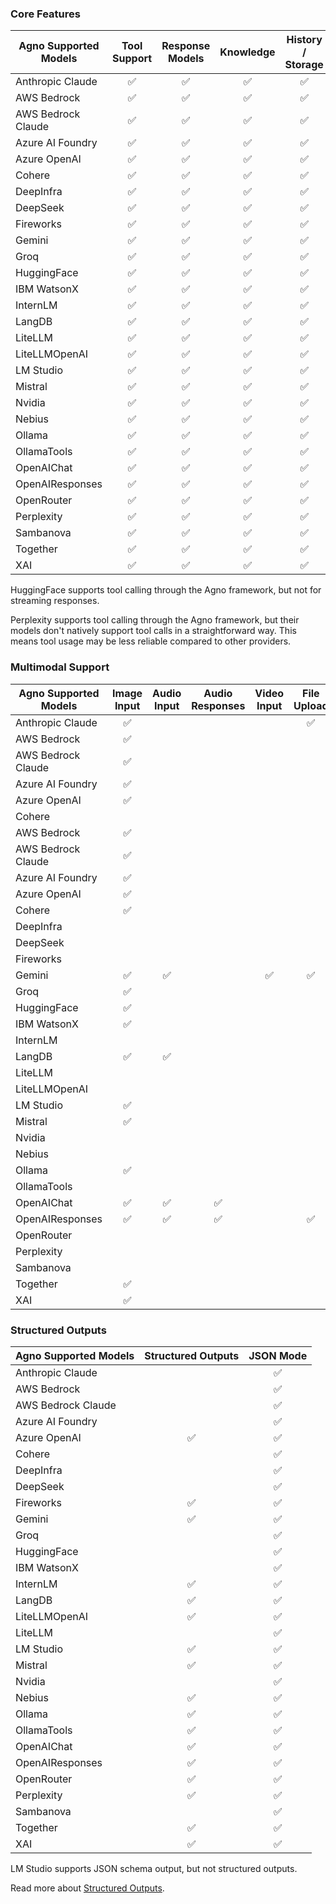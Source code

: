 ### Core Features

| Agno Supported Models | Tool Support | Response Models | Knowledge | History / Storage | Async Execution | Async Tool Support |
| --------------------- | :----------: | :-------------: | :-------: | :---------------: | :-------------: | :----------------: |
| Anthropic Claude      |      ✅      |       ✅        |    ✅     |        ✅         |       ✅        |         ✅         |
| AWS Bedrock           |      ✅      |       ✅        |    ✅     |        ✅         |                 |                    |
| AWS Bedrock Claude    |      ✅      |       ✅        |    ✅     |        ✅         |       ✅        |         ✅         |
| Azure AI Foundry      |      ✅      |       ✅        |    ✅     |        ✅         |       ✅        |         ✅         |
| Azure OpenAI          |      ✅      |       ✅        |    ✅     |        ✅         |       ✅        |         ✅         |
| Cohere                |      ✅      |       ✅        |    ✅     |        ✅         |       ✅        |         ✅         |
| DeepInfra             |      ✅      |       ✅        |    ✅     |        ✅         |       ✅        |         ✅         |
| DeepSeek              |      ✅      |       ✅        |    ✅     |        ✅         |       ✅        |         ✅         |
| Fireworks             |      ✅      |       ✅        |    ✅     |        ✅         |       ✅        |         ✅         |
| Gemini                |      ✅      |       ✅        |    ✅     |        ✅         |       ✅        |         ✅         |
| Groq                  |      ✅      |       ✅        |    ✅     |        ✅         |       ✅        |         ✅         |
| HuggingFace           |      ✅      |       ✅        |    ✅     |        ✅         |       ✅        |         ✅         |
| IBM WatsonX           |      ✅      |       ✅        |    ✅     |        ✅         |       ✅        |         ✅         |
| InternLM              |      ✅      |       ✅        |    ✅     |        ✅         |       ✅        |         ✅         |
| LangDB                |      ✅      |       ✅        |    ✅     |         ✅          |        ✅         |         ✅          |
| LiteLLM               |      ✅      |       ✅        |    ✅     |        ✅         |       ✅        |         ✅         |
| LiteLLMOpenAI         |      ✅      |       ✅        |    ✅     |        ✅         |       ✅        |         ✅         |
| LM Studio             |      ✅      |       ✅        |    ✅     |        ✅         |       ✅        |         ✅         |
| Mistral               |      ✅      |       ✅        |    ✅     |        ✅         |       ✅        |         ✅         |
| Nvidia                |      ✅      |       ✅        |    ✅     |        ✅         |       ✅        |         ✅         |
| Nebius                |      ✅      |       ✅        |    ✅     |        ✅         |       ✅        |         ✅         |
| Ollama                |      ✅      |       ✅        |    ✅     |        ✅         |       ✅        |         ✅         |
| OllamaTools           |      ✅      |       ✅        |    ✅     |        ✅         |       ✅        |         ✅         |
| OpenAIChat            |      ✅      |       ✅        |    ✅     |        ✅         |       ✅        |         ✅         |
| OpenAIResponses       |      ✅      |       ✅        |    ✅     |        ✅         |       ✅        |         ✅         |
| OpenRouter            |      ✅      |       ✅        |    ✅     |        ✅         |       ✅        |         ✅         |
| Perplexity            |      ✅      |       ✅        |    ✅     |        ✅         |       ✅        |         ✅         |
| Sambanova             |      ✅      |       ✅        |    ✅     |        ✅         |       ✅        |         ✅         |
| Together              |      ✅      |       ✅        |    ✅     |        ✅         |       ✅        |         ✅         |
| XAI                   |      ✅      |       ✅        |    ✅     |        ✅         |       ✅        |         ✅         |

<Note>

HuggingFace supports tool calling through the Agno framework, but not for streaming
responses.

</Note>

<Note>

Perplexity supports tool calling through the Agno framework, but their models don't
natively support tool calls in a straightforward way. This means tool usage may
be less reliable compared to other providers.

</Note>

### Multimodal Support

| Agno Supported Models | Image Input | Audio Input | Audio Responses | Video Input | File Upload |
| --------------------- | :---------: | :---------: | :-------------: | :---------: | :---------: |
| Anthropic Claude      |     ✅      |             |                 |             |     ✅      |
| AWS Bedrock           |     ✅      |             |                 |             |             |
| AWS Bedrock Claude    |     ✅      |             |                 |             |             |
| Azure AI Foundry      |     ✅      |             |                 |             |             |
| Azure OpenAI          |     ✅      |             |                 |             |             |
| Cohere                |             |             |                 |             |             |
| AWS Bedrock           |     ✅      |             |                 |             |             |
| AWS Bedrock Claude    |     ✅      |             |                 |             |             |
| Azure AI Foundry      |     ✅      |             |                 |             |             |
| Azure OpenAI          |     ✅      |             |                 |             |             |
| Cohere                |     ✅      |             |                 |             |             |
| DeepInfra             |             |             |                 |             |             |
| DeepSeek              |             |             |                 |             |             |
| Fireworks             |             |             |                 |             |             |
| Gemini                |     ✅      |     ✅      |                 |     ✅      |     ✅      |
| Groq                  |     ✅      |             |                 |             |             |
| HuggingFace           |     ✅      |             |                 |             |             |
| IBM WatsonX           |     ✅      |             |                 |             |             |
| InternLM              |             |             |                 |             |             |
| LangDB                |     ✅      |     ✅      |                 |             |             |
| LiteLLM               |             |             |                 |             |             |
| LiteLLMOpenAI         |             |             |                 |             |             |
| LM Studio             |     ✅      |             |                 |             |             |
| Mistral               |     ✅      |             |                 |             |             |
| Nvidia                |             |             |                 |             |             |
| Nebius               |             |             |                 |             |             |
| Ollama                |     ✅      |             |                 |             |             |
| OllamaTools           |             |             |                 |             |             |
| OpenAIChat            |     ✅      |     ✅      |       ✅        |             |             |
| OpenAIResponses       |     ✅      |     ✅      |       ✅        |             |     ✅      |
| OpenRouter            |             |             |                 |             |             |
| Perplexity            |             |             |                 |             |             |
| Sambanova             |             |             |                 |             |             |
| Together              |     ✅      |             |                 |             |             |
| XAI                   |     ✅      |             |                 |             |             |


### Structured Outputs

| Agno Supported Models | Structured Outputs | JSON Mode |
| --------------------- | :----------------: | :-------: |
| Anthropic Claude      |                    |    ✅     |
| AWS Bedrock           |                    |    ✅     |
| AWS Bedrock Claude    |                    |    ✅     |
| Azure AI Foundry      |                    |    ✅     |
| Azure OpenAI          |         ✅         |    ✅     |
| Cohere                |                    |    ✅     |
| DeepInfra             |                    |    ✅     |
| DeepSeek              |                    |    ✅     |
| Fireworks             |         ✅         |    ✅     |
| Gemini                |         ✅         |    ✅     |
| Groq                  |                    |    ✅     |
| HuggingFace           |                    |    ✅     |
| IBM WatsonX           |                    |    ✅     |
| InternLM              |         ✅         |    ✅     |
| LangDB                |         ✅         |    ✅     |
| LiteLLMOpenAI         |         ✅         |    ✅     |
| LiteLLM               |                    |    ✅     |
| LM Studio             |         ✅         |    ✅     |
| Mistral               |         ✅         |    ✅     |
| Nvidia                |                    |    ✅     |
| Nebius                |         ✅         |    ✅     |
| Ollama                |         ✅         |    ✅     |
| OllamaTools           |         ✅         |    ✅     |
| OpenAIChat            |         ✅         |    ✅     |
| OpenAIResponses       |         ✅         |    ✅     |
| OpenRouter            |         ✅         |    ✅     |
| Perplexity            |         ✅         |    ✅     |
| Sambanova             |                    |    ✅     |
| Together              |         ✅         |    ✅     |
| XAI                   |         ✅         |    ✅     |

<Note>

LM Studio supports JSON schema output, but not structured outputs.

</Note>

Read more about [Structured Outputs](/faq/structured-outputs).
